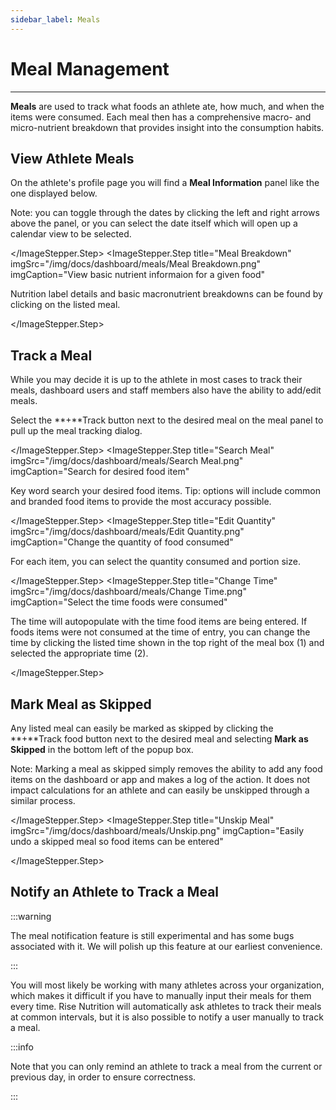 ```yaml
---
sidebar_label: Meals
---
```



# Meal Management

---

**Meals** are used to track what foods an athlete ate, how much, and when the items were
consumed. Each meal then has a comprehensive macro- and micro-nutrient breakdown that provides insight into the consumption habits. 

## View Athlete Meals


On the athlete's profile page you will find a **Meal Information** panel like the one displayed below.  

Note: you can toggle through the dates by clicking the left and right arrows above the panel, or you
can select the date itself which will open up a calendar view to be selected.

 <ImageStepper>
  <ImageStepper.Step
    title="View Meals Panel"
    imgSrc="/img/docs/dashboard/meals/Meal Info_panel.png"
    imgCaption="View the meals panel to see tracked items"
  >

</ImageStepper.Step>
  <ImageStepper.Step
    title="Meal Breakdown"
    imgSrc="/img/docs/dashboard/meals/Meal Breakdown.png"
    imgCaption="View basic nutrient informaion for a given food"
  >

Nutrition label details and basic macronutrient breakdowns can be found by clicking on the listed meal. 

 </ImageStepper.Step>
</ImageStepper>

## Track a Meal

While you may decide it is up to the athlete in most cases to track their meals, dashboard users and staff members also have the ability to add/edit meals.

  <ImageStepper>
  <ImageStepper.Step
    title="Track Meal"
    imgSrc="/img/docs/dashboard/meals/Track Meal.png"
    imgCaption="Select the '**+**Track' button"
  >


Select the **+**Track button next to the desired meal on the meal panel to pull up the meal tracking dialog.

</ImageStepper.Step>
  <ImageStepper.Step
    title="Search Meal"
    imgSrc="/img/docs/dashboard/meals/Search Meal.png"
    imgCaption="Search for desired food item"
  >

Key word search your desired food items. Tip: options will include common and branded food items to provide the most accuracy possible. 

  </ImageStepper.Step>
  <ImageStepper.Step
    title="Edit Quantity"
    imgSrc="/img/docs/dashboard/meals/Edit Quantity.png"
    imgCaption="Change the quantity of food consumed"
  >

For each item, you can select the quantity consumed and portion size.



  </ImageStepper.Step>
  <ImageStepper.Step
    title="Change Time"
    imgSrc="/img/docs/dashboard/meals/Change Time.png"
    imgCaption="Select the time foods were consumed"
  >

The time will autopopulate with the time food items are being entered. If foods items were not consumed at the time of entry, you can change the time by clicking the listed time shown in the top right of the meal box (1) and selected the appropriate time (2). 

  </ImageStepper.Step>
</ImageStepper>

## Mark Meal as Skipped
Any listed meal can easily be marked as skipped by clicking the **+**Track food button next to the desired meal and selecting **Mark as Skipped** in the bottom left of the popup box.

Note: Marking a meal as skipped simply removes the ability to add any food items on the dashboard or app and makes a log of the action. It does not impact calculations for an athlete and can easily be unskipped through a similar process. 

<ImageStepper>
  <ImageStepper.Step
    title="Skip Meal"
    imgSrc="/img/docs/dashboard/meals/Skip Meal.png"
    imgCaption="Keep track of skipped meals"
  >

 </ImageStepper.Step>
  <ImageStepper.Step
    title="Unskip Meal"
    imgSrc="/img/docs/dashboard/meals/Unskip.png"
    imgCaption="Easily undo a skipped meal so food items can be entered"
  >

</ImageStepper.Step>
</ImageStepper>



## Notify an Athlete to Track a Meal

:::warning

The meal notification feature is still experimental and has some bugs associated with it. We
will polish up this feature at our earliest convenience.

:::

You will most likely be working with many athletes across your organization, which
makes it difficult if you have to manually input their meals for them every time. Rise Nutrition
will automatically ask athletes to track their meals at common intervals, but it is also possible
to notify a user manually to track a meal.

:::info

Note that you can only remind an athlete to track a meal from the current or previous day, in
order to ensure correctness.

:::
